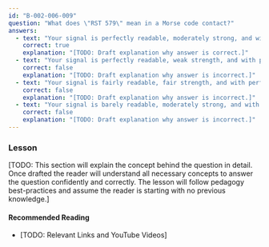 ```yaml
---
id: "B-002-006-009"
question: "What does \"RST 579\" mean in a Morse code contact?"
answers:
  - text: "Your signal is perfectly readable, moderately strong, and with perfect tone"
    correct: true
    explanation: "[TODO: Draft explanation why answer is correct.]"
  - text: "Your signal is perfectly readable, weak strength, and with perfect tone"
    correct: false
    explanation: "[TODO: Draft explanation why answer is incorrect.]"
  - text: "Your signal is fairly readable, fair strength, and with perfect tone"
    correct: false
    explanation: "[TODO: Draft explanation why answer is incorrect.]"
  - text: "Your signal is barely readable, moderately strong, and with a faint ripple"
    correct: false
    explanation: "[TODO: Draft explanation why answer is incorrect.]"
---
```


### Lesson

[TODO: This section will explain the concept behind the question in detail. Once drafted the reader will understand all necessary concepts to answer the question confidently and correctly. The lesson will follow pedagogy best-practices and assume the reader is starting with no previous knowledge.]

#### Recommended Reading

- [TODO: Relevant Links and YouTube Videos]
